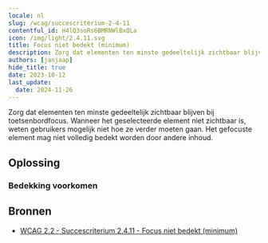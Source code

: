```yaml
---
locale: nl
slug: /wcag/succescriterium-2-4-11
contentful_id: H4lQ3soRs6BMRNWlBxQLa
icon: /img/light/2.4.11.svg
title: Focus niet bedekt (minimum)
description: Zorg dat elementen ten minste gedeeltelijk zichtbaar blijven bij toetsenbordfocus. Wanneer het geselecteerde element niet zichtbaar is, weten gebruikers mogelijk niet hoe ze verder moeten gaan. Het gefocuste element mag niet volledig bedekt worden.
authors: [janjaap]
hide_title: true
date: 2023-10-12
last_update:
  date: 2024-11-26
---
```


<Hero
  title="Focus niet bedekt (minimum)"
  image="/img/light/2.4.11.svg"
  alt="WCAG 2.4.11 - Logo"
  prefix="Succescriterium 2.4.11"
  suffix="Niveau AA"
/>

Zorg dat elementen ten minste gedeeltelijk zichtbaar blijven bij toetsenbordfocus. Wanneer het geselecteerde element niet zichtbaar is, weten gebruikers mogelijk niet hoe ze verder moeten gaan. Het gefocuste element mag niet volledig bedekt worden door andere inhoud.

## Oplossing

### Bedekking voorkomen

<CodeSample id="element-obscured" locale="nl"/>

## Bronnen

- [WCAG 2.2 - Succescriterium 2.4.11 - Focus niet bedekt (minimum)](https://www.w3.org/Translations/WCAG22-nl/#focus-not-obscured-minimum)
